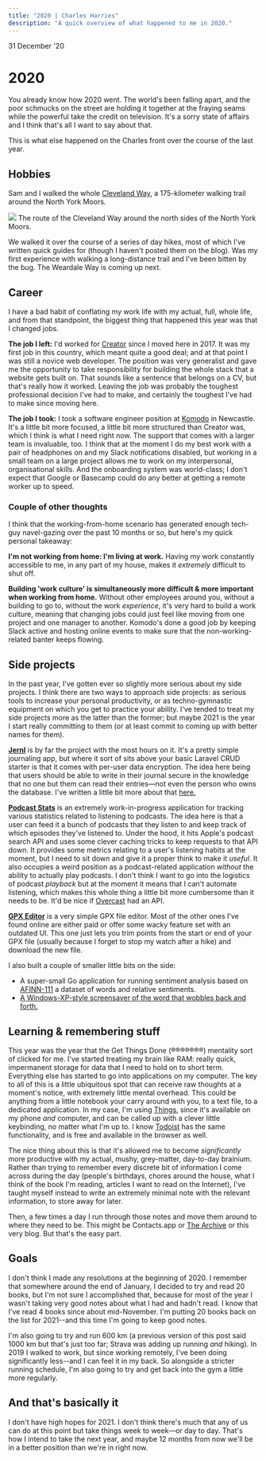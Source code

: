 ```yaml
---
title: "2020 | Charles Harries"
description: "A quick overview of what happened to me in 2020."
---
```



<Date>
  31 December '20
</Date>

# 2020
You already know how 2020 went. The world's been falling apart, and the poor schmucks on the street are holding it together at the fraying seams while the powerful take the credit on television. It's a sorry state of affairs and I think that's all I want to say about that.

This is what else happened on the Charles front over the course of the last year.

## Hobbies
Sam and I walked the whole [Cleveland Way](https://www.nationaltrail.co.uk/en_GB/trails/cleveland-way/), a 175-kilometer walking trail around the North York Moors.

<Image src="/2020-12/cleveland-way.png">
  The route of the Cleveland Way around the north sides of the North York Moors.
</Image>

We walked it over the course of a series of day hikes, most of which I've written quick guides for (though I haven't posted them on the blog). Was my first experience with walking a long-distance trail and I've been bitten by the bug. The Weardale Way is coming up next.

## Career
I have a bad habit of conflating my work life with my actual, full, whole life, and from that standpoint, the biggest thing that happened this year was that I changed jobs.

**The job I left:** I'd worked for [Creator](https://wearecreator.uk) since I moved here in 2017. It was my first job in this country, which meant quite a good deal; and at that point I was still a novice web developer. The position was very generalist and gave me the opportunity to take responsibility for building the whole stack that a website gets built on. That sounds like a sentence that belongs on a CV, but that's really how it worked. Leaving the job was probably the toughest professional decision I've had to make, and certainly the toughest I've had to make since moving here.

**The job I took:** I took a software engineer position at [Komodo](https://komododigital.co.uk) in Newcastle. It's a little bit more focused, a little bit more structured than Creator was, which I think is what I need right now. The support that comes with a larger team is invaluable, too. I think that at the moment I do my best work with a pair of headphones on and my Slack notifications disabled, but working in a small team on a large project allows me to work on my interpersonal, organisational skills. And the onboarding system was world-class; I don't expect that Google or Basecamp could do any better at getting a remote worker up to speed.

### Couple of other thoughts
I think that the working-from-home scenario has generated enough tech-guy navel-gazing over the past 10 months or so, but here's my quick personal takeaway:

**I'm not working from home: I'm living at work.** Having my work constantly accessible to me, in any part of my house, makes it _extremely_ difficult to shut off.

**Building 'work culture' is simultaneously more difficult & more important when working from home.** Without other employees around you, without a building to go to, without the work _experience_, it's very hard to build a work culture, meaning that changing jobs could just feel like moving from one project and one manager to another. Komodo's done a good job by keeping Slack active and hosting online events to make sure that the non-working-related banter keeps flowing.

## Side projects
In the past year, I've gotten ever so slightly more serious about my side projects. I think there are two ways to approach side projects: as serious tools to increase your personal productivity, or as techno-gymnastic equipment on which you get to practice your ability. I've tended to treat my side projects more as the latter than the former; but maybe 2021 is the year I start really committing to them (or at least commit to coming up with better names for them).

[**Jernl**](https://jernl.space) is by far the project with the most hours on it. It's a pretty simple journaling app, but where it sort of sits above your basic Laravel CRUD starter is that it comes with per-user data encryption. The idea here being that users should be able to write in their journal secure in the knowledge that no one but them can read their entries—not even the person who owns the database. I've written a little bit more about that [here.](https://charlesharri.es/blog/per-user-data-encryption)

[**Podcast Stats**](https://podcast-stats.charlesharri.es) is an extremely work-in-progress application for tracking various statistics related to listening to podcasts. The idea here is that a user can feed it a bunch of podcasts that they listen to and keep track of which episodes they've listened to. Under the hood, it hits Apple's podcast search API and uses some clever caching tricks to keep requests to that API down. It provides some metrics relating to a user's listening habits at the moment, but I need to sit down and give it a proper think to make it _useful_. It also occupies a weird position as a podcast-related application _without_ the ability to actually play podcasts. I don't think I want to go into the logistics of podcast _playback_ but at the moment it means that I can't automate listening, which makes this whole thing a little bit more cumbersome than it needs to be. It'd be nice if [Overcast](https://overcast.fm) had an API.

[**GPX Editor**](https://gpx-editor.charlesharri.es) is a very simple GPX file editor. Most of the other ones I've found online are either paid or offer some wacky feature set with an outdated UI. This one just lets you trim points from the start or end of your GPX file (usually because I forget to stop my watch after a hike) and download the new file.

I also built a couple of smaller little bits on the side:

- A super-small Go application for running sentiment analysis based on [AFINN-111](https://github.com/fnielsen/afinn/blob/master/afinn/data/AFINN-111.txt) a dataset of words and relative sentiments.
- [A Windows-XP-style screensaver of the word that wobbles back and forth.](https://regret.charlesharri.es/)

## Learning & remembering stuff
This year was the year that the Get Things Done (®®®®®®®) mentality sort of clicked for me. I've started treating my brain like RAM: really quick, impermanent storage for data that I need to hold on to short term. Everything else has started to go into applications on my computer. The key to all of this is a little ubiquitous spot that can receive raw thoughts at a moment's notice, with extremely little mental overhead. This could be anything from a little notebook your carry around with you, to a text file, to a dedicated application. In my case, I'm using [Things](https://culturedcode.com/things/), since it's available on my phone _and_ computer, and can be called up with a clever little keybinding, no matter what I'm up to. I know [Todoist](https://todoist.com/) has the same functionality, and is free and available in the browser as well.

The nice thing about this is that it's allowed me to become _significantly_ more productive with my actual, mushy, grey-matter, day-to-day brainium. Rather than trying to remember every discrete bit of information I come across during the day (people's birthdays, chores around the house, what I think of the book I'm reading, articles I want to read on the Internet), I've taught myself instead to write an extremely minimal note with the relevant information, to store away for later. 

Then, a few times a day I run through those notes and move them around to where they need to be. This might be Contacts.app or [The Archive](https://zettelkasten.de/the-archive/) or this very blog. But that's the easy part.

## Goals
I don't think I made any resolutions at the beginning of 2020. I remember that somewhere around the end of January, I decided to try and read 20 books, but I'm not sure I accomplished that, because for most of the year I wasn't taking very good notes about what I had and hadn't read. I know that I've read 4 books since about mid-November. I'm putting 20 books back on the list for 2021--and this time I'm going to keep good notes.

I'm also going to try and run 600 km (a previous version of this post said 1000 km but that's just too far; Strava was adding up running _and_ hiking). In 2019 I walked to work, but since working remotely, I've been doing significantly less--and I can feel it in my back. So alongside a stricter running schedule, I'm also going to try and get back into the gym a little more regularly.

## And that's basically it
I don't have high hopes for 2021. I don't think there's much that any of us can do at this point but take things week to week—or day to day. That's how I intend to take the next year, and maybe 12 months from now we'll be in a better position than we're in right now.